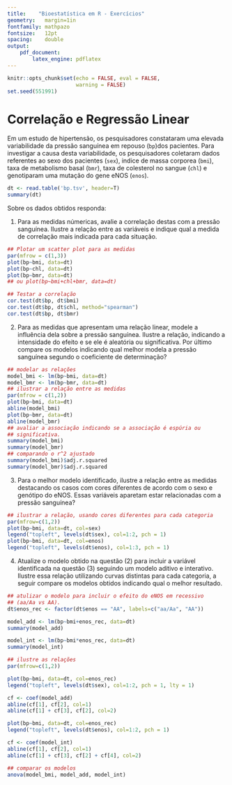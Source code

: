 ```yaml
---
title:    "Bioestatística em R - Exercícios"
geometry:   margin=1in
fontfamily: mathpazo
fontsize:   12pt
spacing:    double
output:
    pdf_document:
        latex_engine: pdflatex
---
```


```r
knitr::opts_chunk$set(echo = FALSE, eval = FALSE,
                      warning = FALSE)
set.seed(551991)
```

\begin{itemize}
    \item[] \makebox[2cm]{Nome:\hfill}      \line(1,0){250}
    \item[] \makebox[2cm]{Data:\hfill}      \line(1,0){250}
    \item[] \makebox[2cm]{Matricula:\hfill} \line(1,0){250}
\end{itemize}

# Correlação e Regressão Linear

Em um estudo de hipertensão, os pesquisadores constataram uma elevada
variabilidade da pressão sanguínea em repouso (`bp`)dos pacientes. Para
investigar a causa desta variabilidade, os pesquisadores coletaram dados
referentes ao sexo dos pacientes (`sex`), indice de massa corporea (`bmi`),
taxa de metabolismo basal (`bmr`), taxa de colesterol no sangue (`chl`)
e genotiparam uma mutação do gene eNOS (`enos`).

```r
dt <- read.table('bp.tsv', header=T)
summary(dt)
```

Sobre os dados obtidos responda:

1. Para as medidas númericas, avalie a correlação destas com a pressão
   sanguínea. Ilustre a relação entre as variáveis e indique qual a
   medida de correlação mais indicada para cada situação.

```r
## Plotar um scatter plot para as medidas
par(mfrow = c(1,3))
plot(bp~bmi, data=dt)
plot(bp~chl, data=dt)
plot(bp~bmr, data=dt)
## ou plot(bp~bmi+chl+bmr, data=dt)

## Testar a correlação
cor.test(dt$bp, dt$bmi)
cor.test(dt$bp, dt$chl, method="spearman")
cor.test(dt$bp, dt$bmr)
```

2. Para as medidas que apresentam uma relação linear, modele a
   influência dela sobre a pressão sanguínea. Ilustre a relação,
   indicando a intensidade do efeito e se ele é aleatória ou
   significativa. Por último compare os modelos indicando qual melhor
   modela a pressão sanguínea segundo o coeficiente de determinação?

```r
## modelar as relações
model_bmi <- lm(bp~bmi, data=dt)
model_bmr <- lm(bp~bmr, data=dt)
## ilustrar a relação entre as medidas
par(mfrow = c(1,2))
plot(bp~bmi, data=dt)
abline(model_bmi)
plot(bp~bmr, data=dt)
abline(model_bmr)
## avaliar a associação indicando se a associação é espúria ou
## significativa.
summary(model_bmi)
summary(model_bmr)
## comparando o r^2 ajustado
summary(model_bmi)$adj.r.squared
summary(model_bmr)$adj.r.squared
```

3. Para o melhor modelo identificado, ilustre a relação entre as
   medidas destacando os casos com cores diferentes de acordo com
   o sexo e genótipo do eNOS. Essas variáveis aparetam estar
   relacionadas com a pressão sanguínea?

```r
## ilustrar a relação, usando cores diferentes para cada categoria
par(mfrow=c(1,2))
plot(bp~bmi, data=dt, col=sex)
legend("topleft", levels(dt$sex), col=1:2, pch = 1)
plot(bp~bmi, data=dt, col=enos)
legend("topleft", levels(dt$enos), col=1:3, pch = 1)
```

4. Atualize o modelo obtido na questão (2) para incluir a variável
   identificada na questão (3) seguindo um modelo aditivo e interativo.
   Ilustre essa relação utilizando curvas distintas para cada categoria,
   a seguir compare os modelos obtidos indicando qual o melhor resultado.

```r
## atulizar o modelo para incluir o efeito do eNOS em recessivo
## (aa/Aa vs AA).
dt$enos_rec <- factor(dt$enos == "AA", labels=c("aa/Aa", "AA"))

model_add <- lm(bp~bmi+enos_rec, data=dt)
summary(model_add)

model_int <- lm(bp~bmi*enos_rec, data=dt)
summary(model_int)

## ilustre as relações
par(mfrow=c(1,2))

plot(bp~bmi, data=dt, col=enos_rec)
legend("topleft", levels(dt$sex), col=1:2, pch = 1, lty = 1)

cf <- coef(model_add)
abline(cf[1], cf[2], col=1)
abline(cf[1] + cf[3], cf[2], col=2)

plot(bp~bmi, data=dt, col=enos_rec)
legend("topleft", levels(dt$enos), col=1:2, pch = 1)

cf <- coef(model_int)
abline(cf[1], cf[2], col=1)
abline(cf[1] + cf[3], cf[2] + cf[4], col=2)

## comparar os modelos
anova(model_bmi, model_add, model_int)
```
